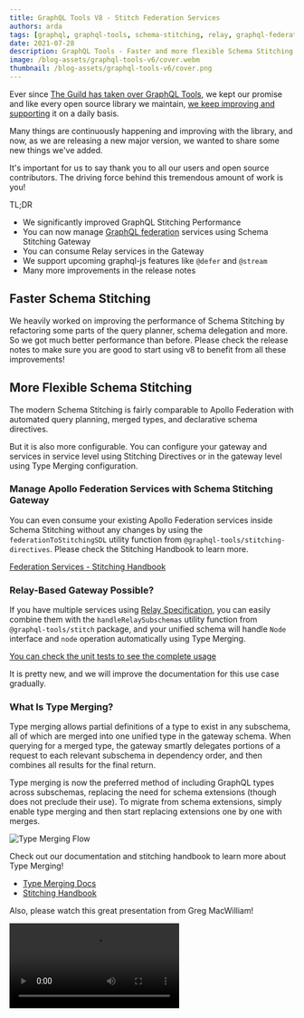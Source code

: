 ```yaml
---
title: GraphQL Tools V8 - Stitch Federation Services
authors: arda
tags: [graphql, graphql-tools, schema-stitching, relay, graphql-federation]
date: 2021-07-28
description: GraphQL Tools - Faster and more flexible Schema Stitching!
image: /blog-assets/graphql-tools-v6/cover.webm
thumbnail: /blog-assets/graphql-tools-v6/cover.png
---
```


Ever since [The Guild has taken over GraphQL Tools](/blog/graphql-tools-v6), we kept our promise and
like every open source library we maintain,
[we keep improving and supporting](/blog/tag/graphql-tools) it on a daily basis.

Many things are continuously happening and improving with the library, and now, as we are releasing
a new major version, we wanted to share some new things we've added.

It's important for us to say thank you to all our users and open source contributors. The driving
force behind this tremendous amount of work is you!

TL;DR

- We significantly improved GraphQL Stitching Performance
- You can now manage [GraphQL federation](https://the-guild.dev/graphql/hive/federation) services
  using Schema Stitching Gateway
- You can consume Relay services in the Gateway
- We support upcoming graphql-js features like `@defer` and `@stream`
- Many more improvements in the release notes

## Faster Schema Stitching

We heavily worked on improving the performance of Schema Stitching by refactoring some parts of the
query planner, schema delegation and more. So we got much better performance than before. Please
check the release notes to make sure you are good to start using v8 to benefit from all these
improvements!

## More Flexible Schema Stitching

The modern Schema Stitching is fairly comparable to Apollo Federation with automated query planning,
merged types, and declarative schema directives.

But it is also more configurable. You can configure your gateway and services in service level using
Stitching Directives or in the gateway level using Type Merging configuration.

### Manage Apollo Federation Services with Schema Stitching Gateway

You can even consume your existing Apollo Federation services inside Schema Stitching without any
changes by using the `federationToStitchingSDL` utility function from
`@graphql-tools/stitching-directives`. Please check the Stitching Handbook to learn more.

[Federation Services - Stitching Handbook](https://github.com/gmac/schema-stitching-handbook/tree/master/federation-services)

### Relay-Based Gateway Possible?

If you have multiple services using
[Relay Specification](https://relay.dev/docs/guides/graphql-server-specification/#schema), you can
easily combine them with the `handleRelaySubschemas` utility function from `@graphql-tools/stitch`
package, and your unified schema will handle `Node` interface and `node` operation automatically
using Type Merging.

[You can check the unit tests to see the complete usage](https://github.com/ardatan/graphql-tools/blob/master/packages/stitch/tests/relay.spec.ts)

It is pretty new, and we will improve the documentation for this use case gradually.

### What Is Type Merging?

Type merging allows partial definitions of a type to exist in any subschema, all of which are merged
into one unified type in the gateway schema. When querying for a merged type, the gateway smartly
delegates portions of a request to each relevant subschema in dependency order, and then combines
all results for the final return.

Type merging is now the preferred method of including GraphQL types across subschemas, replacing the
need for schema extensions (though does not preclude their use). To migrate from schema extensions,
simply enable type merging and then start replacing extensions one by one with merges.

![Type Merging Flow](/blog-assets/graphql-tools-v8/type-merging-flow.png)

Check out our documentation and stitching handbook to learn more about Type Merging!

- [Type Merging Docs](https://graphql-tools.com/docs/stitch-type-merging)
- [Stitching Handbook](https://github.com/gmac/schema-stitching-handbook)

Also, please watch this great presentation from Greg MacWilliam!

<Video src="https://youtube.com/embed/hOdGL3DepDM" title="Reintroducing Schema Stitching in 2021" />

### Future-Proof Schema Delegation

GraphQL Tools v8 is getting prepared for incoming GraphQL-js features. With defer and stream,
GraphQL execution will return Async Iterables even for `query` and `mutation` operations like
`subscription` ones. So we decided to remove `Subscriber` because we will need to handle Async
Iterables in `Executor` eventually.

You can easily merge your existing `Executor` and `Subscriber` functions by checking the
`operationType` of `ExecutionParams`;

```ts
function myExecutor({ document, variables, operationType }) {
  if (operationType === 'subscription') {
    return callWSClient(...);
  }
  return callHTTPClient(...);
}
```

### Create `GraphQLSchema` Instances for Your Remote APIs

URL Loader from `@graphql-tools/url-loader` package creates executable GraphQLSchema instances for
you to call your remote GraphQL APIs by using different protocols;

- Server Sent Events ✔️
- New [GraphQL-WS](https://github.com/enisdenjo/graphql-ws) ✔️
- Legacy subscriptions-transport-ws ✔️
- [Multipart File Uploads](https://github.com/jaydenseric/graphql-multipart-request-spec) ✔️

```ts
import { loadSchema } from '@graphql-tools/load'
import { UrlLoader } from '@graphql-tools/url-loader'

const schema = await loadSchema(`https://my-graphql-api.com`, {
  loaders: [new UrlLoader()],
  // Enable File Uploads
  multipart: true,
  // Choose your Subscription protocol
  subscriptionProtocol: SubscriptionProtocol.SSE
})
```

#### Create Executors for Schema Stitching / Delegation

You can easily create executors for subschemas like below:

```ts
import { stitchSchemas } from '@graphql-tools/stitch'
import { UrlLoader } from '@graphql-tools/url-loader'
import { introspectSchema } from '@graphql-tools/wrap'

const urlLoader = new UrlLoader()
const executor = urlLoader.getExecutorAsync(`https://my-graphql-api.com`, {})

const mySubschema = {
  schema: await introspectSchema(executor),
  executor
}

const stitchedSchema = await stitchSchemas([mySubschema, myOtherSubschema])
```

## And More...

- Git Loader now supports glob patterns
  - GraphQL Tools is used by GraphQL Config, GraphQL Code Generator, GraphQL Inspector and more to
    download the type definitions and operation documents from the different sources with GraphQL
    Tools Loaders.
  - For example to compare your schema against the master, you need to dump your schema into a
    single “schema.graphql” file and point the GraphQL Inspector to that file. But now you can use
    glob patterns to point multiple files on your Git repo, and you don't need to have a generated
    `schema.graphql` in the codebase.
- No more a huge `graphql-tools` package;
  - GraphQL Tools has a lot of packages for different use cases and previously we were publishing
    `graphql-tools` package to the npm that includes all scoped packages we have in the repo. Let's
    say when someone only needs `makeExecutableSchema`, NPM installs every single package with a lot
    of unused dependencies together with those. From now on, we decided to deprecate `graphql-tools`
    and encourage the users to migrate to the scoped packages. For example, you should install
    `@graphql-tools/schema` for `makeExecutableSchema`. You can check API Reference and the rest of
    the documentation to find what packages you need.
- We have removed some functions, methods and stuff that are not widely used by the community;
  - `makeRemoteExecutableSchema`
    - In the new GraphQL Tools, you don't need this at all. You can write your own executor by
      following the documentation and use wrapSchema instead. Or you can use UrlLoader directly
      without the need of writing all the remote execution logic.
    - This was already being deprecated after v4 in favor of `wrapSchema`.
      [You can find the new usage in the docs.](https://graphql-tools.com/docs/stitch-combining-schemas#stitching-remote-schemas)
  - Legacy Schema Directives, `visitSchema` and `directiveResolvers`
    - We suggest you to
      [check the new approach for schema directives and schema visiting in the documentation instead of these old approaches.](https://graphql-tools.com/docs/schema-directives#full-mapschema-api)
  - And there are some other utility functions you might have been using from GraphQL Tools. You can
    check CHANGELOG to see rest of them.

